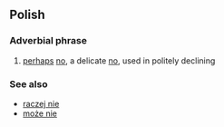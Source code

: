 ==Polish==
===Adverbial phrase===
# [[perhaps]] [[no]], a delicate [[no]], used in politely declining 

===See also===
*[[raczej nie]]
*[[może nie]]